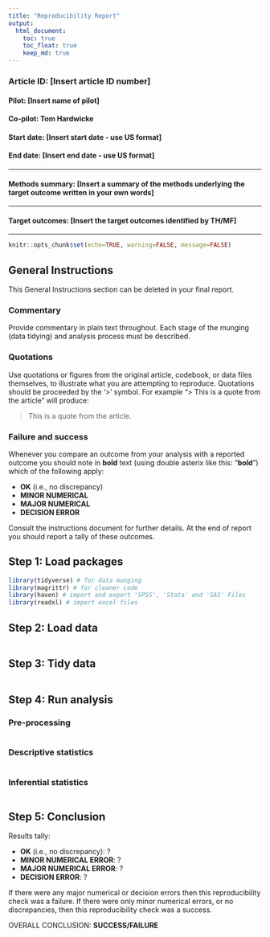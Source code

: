 ```yaml
---
title: "Reproducibility Report"
output:
  html_document:
    toc: true
    toc_float: true
    keep_md: true
---
```

### Article ID: [Insert article ID number]
#### Pilot: [Insert name of pilot]
#### Co-pilot: Tom Hardwicke  
#### Start date: [Insert start date - use US format]
#### End date: [Insert end date - use US format]   

-------

#### Methods summary: [Insert a summary of the methods underlying the target outcome written in your own words]

------

#### Target outcomes: [Insert the target outcomes identified by TH/MF]  

------

```r
knitr::opts_chunk$set(echo=TRUE, warning=FALSE, message=FALSE)
```

## General Instructions
This General Instructions section can be deleted in your final report.

### Commentary
Provide commentary in plain text throughout. Each stage of the munging (data tidying) and analysis process must be described.

### Quotations
Use quotations or figures from the original article, codebook, or data files themselves, to illustrate what you are attempting to reproduce. Quotations should be proceeded by the '>' symbol. For example "> This is a quote from the article" will produce:

> This is a quote from the article.

### Failure and success

Whenever you compare an outcome from your analysis with a reported outcome you should note in **bold** text (using double asterix like this: "**bold**") which of the following apply:

* **OK** (i.e., no discrepancy)
* **MINOR NUMERICAL**
* **MAJOR NUMERICAL**
* **DECISION ERROR**

Consult the instructions document for further details. At the end of report you should report a tally of these outcomes.
 

## Step 1: Load packages

```r
library(tidyverse) # for data munging
library(magrittr) # for cleaner code
library(haven) # import and export 'SPSS', 'Stata' and 'SAS' Files
library(readxl) # import excel files
```

## Step 2: Load data

```r
```

## Step 3: Tidy data

```r
```

## Step 4: Run analysis

### Pre-processing

```r
```

### Descriptive statistics

```r
```

### Inferential statistics

```r
```

## Step 5: Conclusion

Results tally:

* **OK** (i.e., no discrepancy): ?
* **MINOR NUMERICAL ERROR**: ?
* **MAJOR NUMERICAL ERROR**: ?
* **DECISION ERROR**: ?

If there were any major numerical or decision errors then this reproducibility check was a failure. If there were only minor numerical errors, or no discrepancies, then this reproducibility check was a success.

OVERALL CONCLUSION: **SUCCESS/FAILURE**
